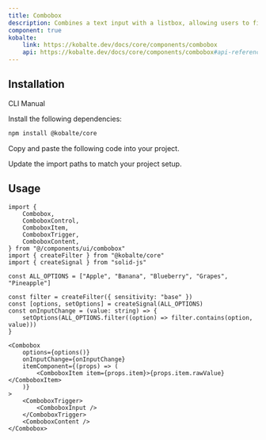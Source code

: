 ```yaml
---
title: Combobox
description: Combines a text input with a listbox, allowing users to filter a list of options to items matching a query.
component: true
kobalte:
    link: https://kobalte.dev/docs/core/components/combobox
    api: https://kobalte.dev/docs/core/components/combobox#api-reference
---
```


<ComponentPreview name="combobox-demo" />

## Installation

<Tabs defaultValue="manual">

<TabsList>
    <TabsTrigger value="cli" disabled>
        CLI
    </TabsTrigger>
    <TabsTrigger value="manual">Manual</TabsTrigger>
    <TabsIndicator class="bg-primary" />
</TabsList>

<TabsContent value="manual">

<Steps>

<Step>Install the following dependencies:</Step>

```bash
npm install @kobalte/core
```

<Step>Copy and paste the following code into your project.</Step>

<ComponentSource name="combobox" />

<Step>Update the import paths to match your project setup.</Step>

</Steps>

</TabsContent>

</Tabs>

## Usage

```tsx
import {
    Combobox,
    ComboboxControl,
    ComboboxItem,
    ComboboxTrigger,
    ComboboxContent,
} from "@/components/ui/combobox"
import { createFilter } from "@kobalte/core"
import { createSignal } from "solid-js"
```

```tsx
const ALL_OPTIONS = ["Apple", "Banana", "Blueberry", "Grapes", "Pineapple"]

const filter = createFilter({ sensitivity: "base" })
const [options, setOptions] = createSignal(ALL_OPTIONS)
const onInputChange = (value: string) => {
    setOptions(ALL_OPTIONS.filter((option) => filter.contains(option, value)))
}
```

```tsx
<Combobox
    options={options()}
    onInputChange={onInputChange}
    itemComponent={(props) => (
        <ComboboxItem item={props.item}>{props.item.rawValue}</ComboboxItem>
    )}
>
    <ComboboxTrigger>
        <ComboboxInput />
    </ComboboxTrigger>
    <ComboboxContent />
</Combobox>
```

